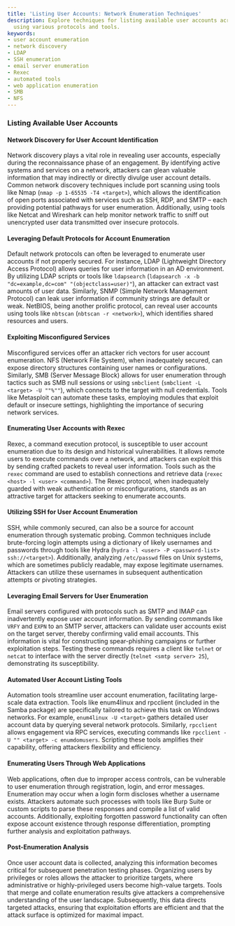 ```yaml
---
title: 'Listing User Accounts: Network Enumeration Techniques'
description: Explore techniques for listing available user accounts across networks
  using various protocols and tools.
keywords:
- user account enumeration
- network discovery
- LDAP
- SSH enumeration
- email server enumeration
- Rexec
- automated tools
- web application enumeration
- SMB
- NFS
---
```


### Listing Available User Accounts

#### Network Discovery for User Account Identification

Network discovery plays a vital role in revealing user accounts, especially during the reconnaissance phase of an engagement. By identifying active systems and services on a network, attackers can glean valuable information that may indirectly or directly divulge user account details. Common network discovery techniques include port scanning using tools like Nmap (`nmap -p 1-65535 -T4 <target>`), which allows the identification of open ports associated with services such as SSH, RDP, and SMTP – each providing potential pathways for user enumeration. Additionally, using tools like Netcat and Wireshark can help monitor network traffic to sniff out unencrypted user data transmitted over insecure protocols.

#### Leveraging Default Protocols for Account Enumeration

Default network protocols can often be leveraged to enumerate user accounts if not properly secured. For instance, LDAP (Lightweight Directory Access Protocol) allows queries for user information in an AD environment. By utilizing LDAP scripts or tools like `ldapsearch` (`ldapsearch -x -b "dc=example,dc=com" "(objectclass=user)"`), an attacker can extract vast amounts of user data. Similarly, SNMP (Simple Network Management Protocol) can leak user information if community strings are default or weak. NetBIOS, being another prolific protocol, can reveal user accounts using tools like `nbtscan` (`nbtscan -r <network>`), which identifies shared resources and users.

#### Exploiting Misconfigured Services

Misconfigured services offer an attacker rich vectors for user account enumeration. NFS (Network File System), when inadequately secured, can expose directory structures containing user names or configurations. Similarly, SMB (Server Message Block) allows for user enumeration through tactics such as SMB null sessions or using `smbclient` (`smbclient -L <target> -U ""%""`), which connects to the target with null credentials. Tools like Metasploit can automate these tasks, employing modules that exploit default or insecure settings, highlighting the importance of securing network services.

#### Enumerating User Accounts with Rexec

Rexec, a command execution protocol, is susceptible to user account enumeration due to its design and historical vulnerabilities. It allows remote users to execute commands over a network, and attackers can exploit this by sending crafted packets to reveal user information. Tools such as the `rexec` command are used to establish connections and retrieve data (`rexec <host> -l <user> <command>`). The Rexec protocol, when inadequately guarded with weak authentication or misconfigurations, stands as an attractive target for attackers seeking to enumerate accounts.

#### Utilizing SSH for User Account Enumeration

SSH, while commonly secured, can also be a source for account enumeration through systematic probing. Common techniques include brute-forcing login attempts using a dictionary of likely usernames and passwords through tools like Hydra (`hydra -l <user> -P <password-list> ssh://<target>`). Additionally, analyzing `/etc/passwd` files on Unix systems, which are sometimes publicly readable, may expose legitimate usernames. Attackers can utilize these usernames in subsequent authentication attempts or pivoting strategies.

#### Leveraging Email Servers for User Enumeration

Email servers configured with protocols such as SMTP and IMAP can inadvertently expose user account information. By sending commands like `VRFY` and `EXPN` to an SMTP server, attackers can validate user accounts exist on the target server, thereby confirming valid email accounts. This information is vital for constructing spear-phishing campaigns or further exploitation steps. Testing these commands requires a client like `telnet` or `netcat` to interface with the server directly (`telnet <smtp server> 25`), demonstrating its susceptibility.

#### Automated User Account Listing Tools

Automation tools streamline user account enumeration, facilitating large-scale data extraction. Tools like enum4linux and rpcclient (included in the Samba package) are specifically tailored to achieve this task on Windows networks. For example, `enum4linux -U <target>` gathers detailed user account data by querying several network protocols. Similarly, `rpcclient` allows engagement via RPC services, executing commands like `rpcclient -U "" <target> -c enumdomusers`. Scripting these tools amplifies their capability, offering attackers flexibility and efficiency.

#### Enumerating Users Through Web Applications

Web applications, often due to improper access controls, can be vulnerable to user enumeration through registration, login, and error messages. Enumeration may occur when a login form discloses whether a username exists. Attackers automate such processes with tools like Burp Suite or custom scripts to parse these responses and compile a list of valid accounts. Additionally, exploiting forgotten password functionality can often expose account existence through response differentiation, prompting further analysis and exploitation pathways.

#### Post-Enumeration Analysis

Once user account data is collected, analyzing this information becomes critical for subsequent penetration testing phases. Organizing users by privileges or roles allows the attacker to prioritize targets, where administrative or highly-privileged users become high-value targets. Tools that merge and collate enumeration results give attackers a comprehensive understanding of the user landscape. Subsequently, this data directs targeted attacks, ensuring that exploitation efforts are efficient and that the attack surface is optimized for maximal impact.